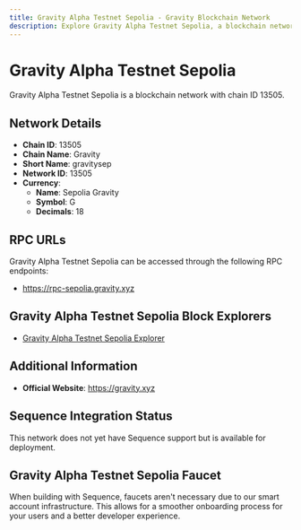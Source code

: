 ```yaml
--- 
title: Gravity Alpha Testnet Sepolia - Gravity Blockchain Network
description: Explore Gravity Alpha Testnet Sepolia, a blockchain network with chain ID 13505. Learn about its native currency, Sepolia Gravity, and how to interact with the network.
---
```


# Gravity Alpha Testnet Sepolia

Gravity Alpha Testnet Sepolia is a blockchain network with chain ID 13505.

## Network Details

- **Chain ID**: 13505
- **Chain Name**: Gravity
- **Short Name**: gravitysep
- **Network ID**: 13505
- **Currency**: 
  - **Name**: Sepolia Gravity
  - **Symbol**: G
  - **Decimals**: 18

## RPC URLs

Gravity Alpha Testnet Sepolia can be accessed through the following RPC endpoints:

- https://rpc-sepolia.gravity.xyz

## Gravity Alpha Testnet Sepolia Block Explorers

- [Gravity Alpha Testnet Sepolia Explorer](https://explorer-sepolia.gravity.xyz)

## Additional Information

- **Official Website**: https://gravity.xyz

## Sequence Integration Status

This network does not yet have Sequence support but is available for deployment.

## Gravity Alpha Testnet Sepolia Faucet

When building with Sequence, faucets aren't necessary due to our smart account infrastructure. This allows for a smoother onboarding process for your users and a better developer experience.

